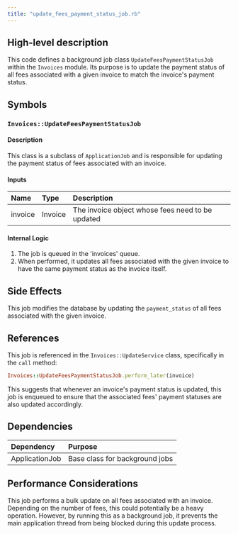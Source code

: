 ```yaml
---
title: "update_fees_payment_status_job.rb"
---
```


## High-level description
This code defines a background job class `UpdateFeesPaymentStatusJob` within the `Invoices` module. Its purpose is to update the payment status of all fees associated with a given invoice to match the invoice's payment status.

## Symbols

### `Invoices::UpdateFeesPaymentStatusJob`
#### Description
This class is a subclass of `ApplicationJob` and is responsible for updating the payment status of fees associated with an invoice.

#### Inputs
| Name | Type | Description |
|:-----|:-----|:------------|
| invoice | Invoice | The invoice object whose fees need to be updated |

#### Internal Logic
1. The job is queued in the 'invoices' queue.
2. When performed, it updates all fees associated with the given invoice to have the same payment status as the invoice itself.

## Side Effects
This job modifies the database by updating the `payment_status` of all fees associated with the given invoice.

## References
This job is referenced in the `Invoices::UpdateService` class, specifically in the `call` method:

```ruby
Invoices::UpdateFeesPaymentStatusJob.perform_later(invoice)
```

This suggests that whenever an invoice's payment status is updated, this job is enqueued to ensure that the associated fees' payment statuses are also updated accordingly.

## Dependencies
| Dependency | Purpose |
|:-----------|:--------|
| ApplicationJob | Base class for background jobs |

## Performance Considerations
This job performs a bulk update on all fees associated with an invoice. Depending on the number of fees, this could potentially be a heavy operation. However, by running this as a background job, it prevents the main application thread from being blocked during this update process.